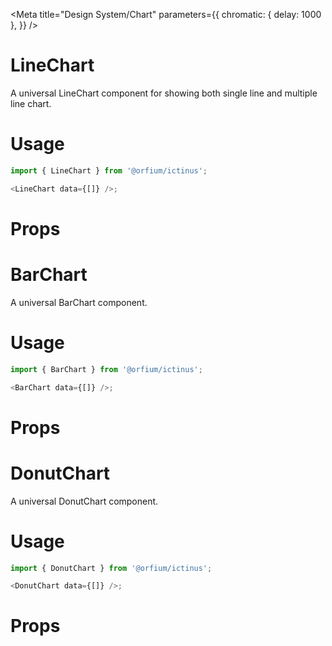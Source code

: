
<Meta
  title="Design System/Chart"
  parameters={{
    chromatic: { delay: 1000 },
  }}
/>

# LineChart

A universal LineChart component for showing both single line and multiple line chart.

# Usage

```js
import { LineChart } from '@orfium/ictinus';

<LineChart data={[]} />;
```

# Props

<Props of={LineChart} />

<Preview>
  <Story name="LineChart" parameters={{ decorators: [withKnobs] }}>
    <LineChart
      data={initData}
      labelX={text('labelX', 'Dates')}
      labelY={text('labelY', 'Values')}
      showLegend={boolean('show legend', true)}
      color={color}
    />
  </Story>
</Preview>

# BarChart

A universal BarChart component.

# Usage

```js
import { BarChart } from '@orfium/ictinus';

<BarChart data={[]} />;
```

# Props

<Props of={BarChart} />

<Preview>
  <Story name="BarChart" parameters={{ decorators: [withKnobs] }}>
    <BarChartShowCase />
  </Story>
</Preview>

# DonutChart

A universal DonutChart component.

# Usage

```js
import { DonutChart } from '@orfium/ictinus';

<DonutChart data={[]} />;
```

# Props

<Props of={DonutChart} />

<Preview>
  <Story name="DonutChart" parameters={{ decorators: [withKnobs] }}>
    <DonutChartShowCase
      chartValue={text('chartValue', 'value')}
      chartUnits={text('chartUnits', 'units')}
    />
  </Story>
</Preview>
